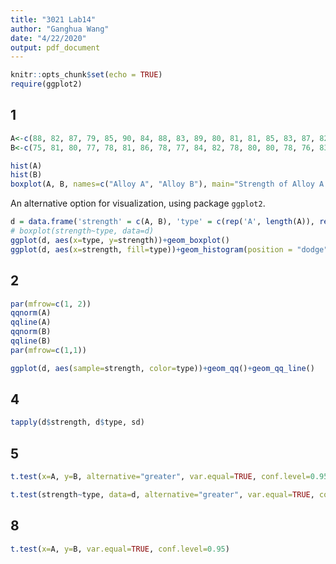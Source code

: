 ```yaml
---
title: "3021 Lab14"
author: "Ganghua Wang"
date: "4/22/2020"
output: pdf_document
---
```


```r
knitr::opts_chunk$set(echo = TRUE)
require(ggplot2)
```

## 1
```r
A<-c(88, 82, 87, 79, 85, 90, 84, 88, 83, 89, 80, 81, 81, 85, 83, 87, 82, 80, 79, 78)
B<-c(75, 81, 80, 77, 78, 81, 86, 78, 77, 84, 82, 78, 80, 80, 78, 76, 83, 85, 76, 79)

hist(A)
hist(B)
boxplot(A, B, names=c("Alloy A", "Alloy B"), main="Strength of Alloy A and B")
```

An alternative option for visualization, using package `ggplot2`.
```r
d = data.frame('strength' = c(A, B), 'type' = c(rep('A', length(A)), rep('B', length(B))))
# boxplot(strength~type, data=d)
ggplot(d, aes(x=type, y=strength))+geom_boxplot()
ggplot(d, aes(x=strength, fill=type))+geom_histogram(position = "dodge", binwidth = 1)
```

## 2
```r
par(mfrow=c(1, 2)) 
qqnorm(A) 
qqline(A) 
qqnorm(B) 
qqline(B) 
par(mfrow=c(1,1))
```

```r
ggplot(d, aes(sample=strength, color=type))+geom_qq()+geom_qq_line()
```

## 4
```r
tapply(d$strength, d$type, sd)
```

## 5
```r
t.test(x=A, y=B, alternative="greater", var.equal=TRUE, conf.level=0.95)
```

```r
t.test(strength~type, data=d, alternative="greater", var.equal=TRUE, conf.level=0.95)
```

## 8
```r
t.test(x=A, y=B, var.equal=TRUE, conf.level=0.95)
```

